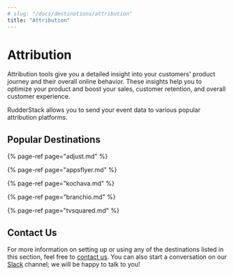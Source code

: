```yaml
---
# slug: "/docs/destinations/attribution"
title: "Attribution"
---
```


# Attribution

Attribution tools give you a detailed insight into your customers' product journey and their overall online behavior. These insights help you to optimize your product and boost your sales, customer retention, and overall customer experience.

RudderStack allows you to send your event data to various popular attribution platforms.

## Popular Destinations

{% page-ref page="adjust.md" %}

{% page-ref page="appsflyer.md" %}

{% page-ref page="kochava.md" %}

{% page-ref page="branchio.md" %}

{% page-ref page="tvsquared.md" %}

## Contact Us

For more information on setting up or using any of the destinations listed in this section, feel free to [contact us](mailto:%20docs@rudderstack.com). You can also start a conversation on our [Slack](https://rudderstack.com/join-rudderstack-slack-community) channel; we will be happy to talk to you!
